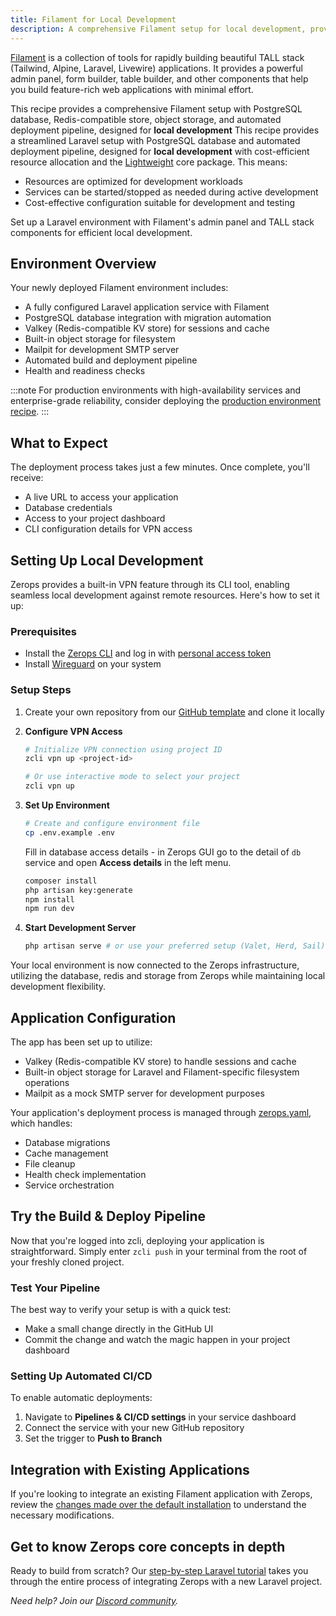 ```yaml
---
title: Filament for Local Development
description: A comprehensive Filament setup for local development, providing a complete stack with PostgreSQL database, Redis-compatible KV store, object storage, and automated deployment pipeline, configured for cost-efficient workflows.
---
```



[Filament](https://filamentphp.com/) is a collection of tools for rapidly building beautiful TALL stack (Tailwind, Alpine, Laravel, Livewire) applications. It provides a powerful admin panel, form builder, table builder, and other components that help you build feature-rich web applications with minimal effort.

This recipe provides a comprehensive Filament setup with PostgreSQL database, Redis-compatible store, object storage, and automated deployment pipeline, designed for **local development** This recipe provides a streamlined Laravel setup with PostgreSQL database and automated deployment pipeline, designed for **local development** with cost-efficient resource allocation and the [Lightweight](/features/infrastructure#project-core) core package. This means:
- Resources are optimized for development workloads
- Services can be started/stopped as needed during active development
- Cost-effective configuration suitable for development and testing

<CustomCard icon={IconFilament} title="Deploy Filament for Local Development">
  <div className="flex-grow pb-1 pt-0.5">Set up a Laravel environment with Filament's admin panel and TALL stack components for efficient local development.</div>
  <DeployButton link="filament-local" badgeWidth="200" />
</CustomCard>

## Environment Overview

Your newly deployed Filament environment includes:

- A fully configured Laravel application service with Filament
- PostgreSQL database integration with migration automation
- Valkey (Redis-compatible KV store) for sessions and cache
- Built-in object storage for filesystem
- Mailpit for development SMTP server
- Automated build and deployment pipeline
- Health and readiness checks

:::note
For production environments with high-availability services and enterprise-grade reliability, consider deploying the [production environment recipe](/frameworks/laravel/recipes/filament-prod).
:::

## What to Expect

The deployment process takes just a few minutes. Once complete, you'll receive:

- A live URL to access your application
- Database credentials
- Access to your project dashboard
- CLI configuration details for VPN access

## Setting Up Local Development

Zerops provides a built-in VPN feature through its CLI tool, enabling seamless local development against remote resources. Here's how to set it up:

### Prerequisites
- Install the [Zerops CLI](/references/cli#get-started) and log in with [personal access token](/references/cli#personal-access-tokens)
- Install [Wireguard](/references/vpn) on your system

### Setup Steps

1. Create your own repository from our [GitHub template](https://github.com/zeropsio/recipe-filament) and clone it locally

2. **Configure VPN Access**
   ```bash
   # Initialize VPN connection using project ID
   zcli vpn up <project-id>

   # Or use interactive mode to select your project
   zcli vpn up
   ```

3. **Set Up Environment**
   ```bash
   # Create and configure environment file
   cp .env.example .env
   ```
   Fill in database access details - in Zerops GUI go to the detail of `db` service and open **Access details** in the left menu.

   ```bash
   composer install
   php artisan key:generate
   npm install
   npm run dev
   ```

4. **Start Development Server**
   ```bash
   php artisan serve # or use your preferred setup (Valet, Herd, Sail)
   ```

Your local environment is now connected to the Zerops infrastructure, utilizing the database, redis and storage from Zerops while maintaining local development flexibility.

## Application Configuration

The app has been set up to utilize:
- Valkey (Redis-compatible KV store) to handle sessions and cache
- Built-in object storage for Laravel and Filament-specific filesystem operations
- Mailpit as a mock SMTP server for development purposes

Your application's deployment process is managed through [zerops.yaml](/zerops-yaml/specification), which handles:

- Database migrations
- Cache management
- File cleanup
- Health check implementation
- Service orchestration

## Try the Build & Deploy Pipeline

Now that you're logged into zcli, deploying your application is straightforward. Simply enter `zcli push` in your terminal from the root of your freshly cloned project.

### Test Your Pipeline

The best way to verify your setup is with a quick test:
- Make a small change directly in the GitHub UI
- Commit the change and watch the magic happen in your project dashboard

### Setting Up Automated CI/CD

To enable automatic deployments:

1. Navigate to **Pipelines & CI/CD settings** in your service dashboard
2. Connect the service with your new GitHub repository
3. Set the trigger to **Push to Branch**

## Integration with Existing Applications

If you're looking to integrate an existing Filament application with Zerops, review the [changes made over the default installation](https://github.com/zeropsio/recipe-filament/blob/main/README.md#changes-made-over-the-default-installation) to understand the necessary modifications.

## Get to know Zerops core concepts in depth
Ready to build from scratch? Our [step-by-step Laravel tutorial](/frameworks/laravel/introduction) takes you through the entire process of integrating Zerops with a new Laravel project.

*Need help? Join our [Discord community](https://discord.gg/zeropsio).*